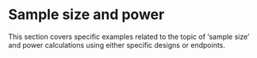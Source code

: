 # Sample size and power

This section covers specific examples related to the topic of 'sample size' and power calculations using either specific designs or endpoints.